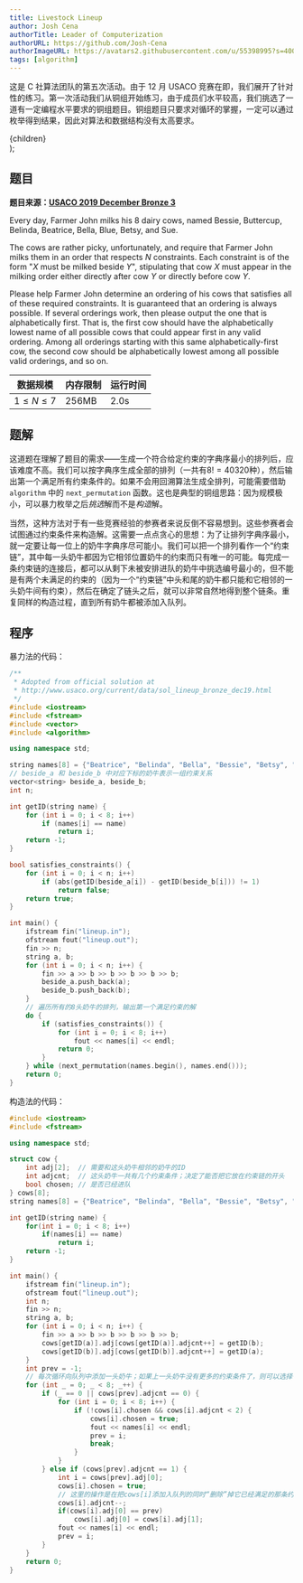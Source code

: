 ```yaml
---
title: Livestock Lineup
author: Josh Cena
authorTitle: Leader of Computerization
authorURL: https://github.com/Josh-Cena
authorImageURL: https://avatars2.githubusercontent.com/u/55398995?s=400&u=88dc0dcb0691877524dd8739db9fde7ed4fa9721&v=4
tags: [algorithm]
---
```


这是 C 社算法团队的第五次活动。由于 12 月 USACO 竞赛在即，我们展开了针对性的练习。第一次活动我们从铜组开始练习，由于成员们水平较高，我们挑选了一道有一定编程水平要求的铜组题目。铜组题目只要求对循环的掌握，一定可以通过枚举得到结果，因此对算法和数据结构没有太高要求。

<!--truncate-->

  <div
    style={{
      backgroundColor: color,
      borderRadius: '10px',
      color: '#fff',
      padding: '1em',
      marginBottom: '1em',
      marginTop: '1em',
    }}
  >
    {children}
  </div>
);

## 题目

<Question color="#1d85c2">

**题目来源：**<a href="http://www.usaco.org/index.php?page=viewproblem2&cpid=965">**USACO 2019 December Bronze 3**</a>

Every day, Farmer John milks his 8 dairy cows, named Bessie, Buttercup, Belinda, Beatrice, Bella, Blue, Betsy, and Sue.

The cows are rather picky, unfortunately, and require that Farmer John milks them in an order that respects $N$ constraints. Each constraint is of the form "$X$ must be milked beside $Y$", stipulating that cow $X$ must appear in the milking order either directly after cow $Y$ or directly before cow $Y$.

Please help Farmer John determine an ordering of his cows that satisfies all of these required constraints. It is guaranteed that an ordering is always possible. If several orderings work, then please output the one that is alphabetically first. That is, the first cow should have the alphabetically lowest name of all possible cows that could appear first in any valid ordering. Among all orderings starting with this same alphabetically-first cow, the second cow should be alphabetically lowest among all possible valid orderings, and so on.

| 数据规模      | 内存限制 | 运行时间 |
| ------------- | -------- | -------- |
| $1\le N\le 7$ | 256MB    | 2.0s     |

</Question>

## 题解

这道题在理解了题目的需求——生成一个符合给定约束的字典序最小的排列后，应该难度不高。我们可以按字典序生成全部的排列（一共有$8!=40320$种），然后输出第一个满足所有约束条件的。如果不会用回溯算法生成全排列，可能需要借助 `algorithm` 中的 `next_permutation` 函数。这也是典型的铜组思路：因为规模极小，可以暴力枚举之后*挑选*解而不是*构造*解。

当然，这种方法对于有一些竞赛经验的参赛者来说反倒不容易想到。这些参赛者会试图通过约束条件来构造解。这需要一点点贪心的思想：为了让排列字典序最小，就一定要让每一位上的奶牛字典序尽可能小。我们可以把一个排列看作一个“约束链”，其中每一头奶牛都因为它相邻位置奶牛的约束而只有唯一的可能。每完成一条约束链的连接后，都可以从剩下未被安排进队的奶牛中挑选编号最小的，但不能是有两个未满足的约束的（因为一个“约束链”中头和尾的奶牛都只能和它相邻的一头奶牛间有约束），然后在确定了链头之后，就可以非常自然地得到整个链条。重复同样的构造过程，直到所有奶牛都被添加入队列。

## 程序

暴力法的代码：

```cpp
/**
 * Adopted from official solution at
 * http://www.usaco.org/current/data/sol_lineup_bronze_dec19.html
 */
#include <iostream>
#include <fstream>
#include <vector>
#include <algorithm>

using namespace std;

string names[8] = {"Beatrice", "Belinda", "Bella", "Bessie", "Betsy", "Blue", "Buttercup", "Sue"};
// beside_a 和 beside_b 中对应下标的奶牛表示一组约束关系
vector<string> beside_a, beside_b;
int n;

int getID(string name) {
    for (int i = 0; i < 8; i++)
        if (names[i] == name)
            return i;
    return -1;
}

bool satisfies_constraints() {
    for (int i = 0; i < n; i++)
        if (abs(getID(beside_a[i]) - getID(beside_b[i])) != 1)
            return false;
    return true;
}

int main() {
    ifstream fin("lineup.in");
    ofstream fout("lineup.out");
    fin >> n;
    string a, b;
    for (int i = 0; i < n; i++) {
        fin >> a >> b >> b >> b >> b >> b;
        beside_a.push_back(a);
        beside_b.push_back(b);
    }
    // 遍历所有的8头奶牛的排列，输出第一个满足约束的解
    do {
        if (satisfies_constraints()) {
            for (int i = 0; i < 8; i++)
                fout << names[i] << endl;
            return 0;
        }
    } while (next_permutation(names.begin(), names.end()));
    return 0;
}
```

构造法的代码：

```cpp
#include <iostream>
#include <fstream>

using namespace std;

struct cow {
    int adj[2];  // 需要和这头奶牛相邻的奶牛的ID
    int adjcnt;  // 这头奶牛一共有几个约束条件；决定了能否把它放在约束链的开头
    bool chosen; // 是否已经进队
} cows[8];
string names[8] = {"Beatrice", "Belinda", "Bella", "Bessie", "Betsy", "Blue", "Buttercup", "Sue"};

int getID(string name) {
    for(int i = 0; i < 8; i++)
        if(names[i] == name)
            return i;
    return -1;
}

int main() {
    ifstream fin("lineup.in");
    ofstream fout("lineup.out");
    int n;
    fin >> n;
    string a, b;
    for (int i = 0; i < n; i++) {
        fin >> a >> b >> b >> b >> b >> b;
        cows[getID(a)].adj[cows[getID(a)].adjcnt++] = getID(b);
        cows[getID(b)].adj[cows[getID(b)].adjcnt++] = getID(a);
    }
    int prev = -1;
    // 每次循环向队列中添加一头奶牛；如果上一头奶牛没有更多的约束条件了，则可以选择一头新的，否则选择需要和上一头相邻的奶牛
    for (int _ = 0; _ < 8; _++) {
        if (_ == 0 || cows[prev].adjcnt == 0) {
            for (int i = 0; i < 8; i++) {
                if (!cows[i].chosen && cows[i].adjcnt < 2) {
                    cows[i].chosen = true;
                    fout << names[i] << endl;
                    prev = i;
                    break;
                }
            }
        } else if (cows[prev].adjcnt == 1) {
            int i = cows[prev].adj[0];
            cows[i].chosen = true;
            // 这里的操作是在把cows[i]添加入队列的同时“删除”掉它已经满足的那条约束
            cows[i].adjcnt--;
            if(cows[i].adj[0] == prev)
                cows[i].adj[0] = cows[i].adj[1];
            fout << names[i] << endl;
            prev = i;
        }
    }
    return 0;
}
```
